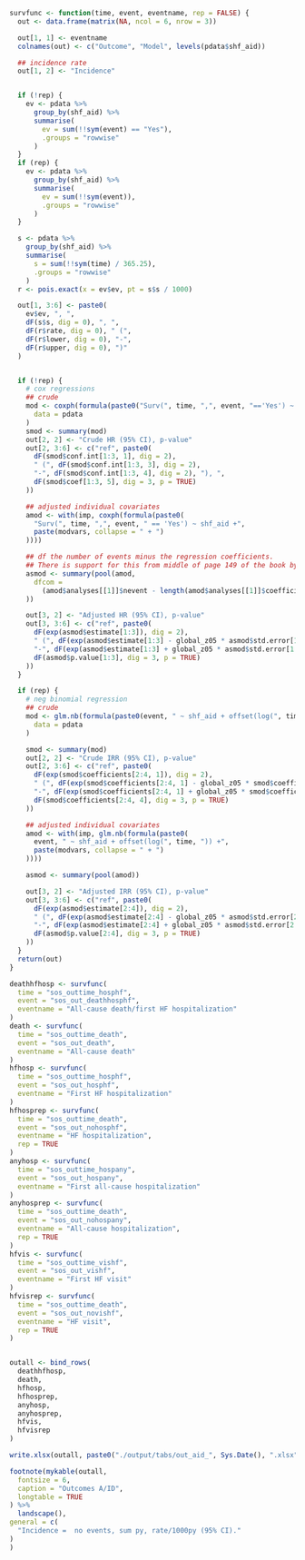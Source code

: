 ```r
survfunc <- function(time, event, eventname, rep = FALSE) {
  out <- data.frame(matrix(NA, ncol = 6, nrow = 3))

  out[1, 1] <- eventname
  colnames(out) <- c("Outcome", "Model", levels(pdata$shf_aid))

  ## incidence rate
  out[1, 2] <- "Incidence"


  if (!rep) {
    ev <- pdata %>%
      group_by(shf_aid) %>%
      summarise(
        ev = sum(!!sym(event) == "Yes"),
        .groups = "rowwise"
      )
  }
  if (rep) {
    ev <- pdata %>%
      group_by(shf_aid) %>%
      summarise(
        ev = sum(!!sym(event)),
        .groups = "rowwise"
      )
  }

  s <- pdata %>%
    group_by(shf_aid) %>%
    summarise(
      s = sum(!!sym(time) / 365.25),
      .groups = "rowwise"
    )
  r <- pois.exact(x = ev$ev, pt = s$s / 1000)

  out[1, 3:6] <- paste0(
    ev$ev, ", ",
    dF(s$s, dig = 0), ", ",
    dF(r$rate, dig = 0), " (",
    dF(r$lower, dig = 0), "-",
    dF(r$upper, dig = 0), ")"
  )


  if (!rep) {
    # cox regressions
    ## crude
    mod <- coxph(formula(paste0("Surv(", time, ",", event, "=='Yes') ~ shf_aid")),
      data = pdata
    )
    smod <- summary(mod)
    out[2, 2] <- "Crude HR (95% CI), p-value"
    out[2, 3:6] <- c("ref", paste0(
      dF(smod$conf.int[1:3, 1], dig = 2),
      " (", dF(smod$conf.int[1:3, 3], dig = 2),
      "-", dF(smod$conf.int[1:3, 4], dig = 2), "), ",
      dF(smod$coef[1:3, 5], dig = 3, p = TRUE)
    ))

    ## adjusted individual covariates
    amod <- with(imp, coxph(formula(paste0(
      "Surv(", time, ",", event, " == 'Yes') ~ shf_aid +",
      paste(modvars, collapse = " + ")
    ))))

    ## df the number of events minus the regression coefficients.
    ## There is support for this from middle of page 149 of the book by Parmer & Machin (ISBN 0471936405)
    asmod <- summary(pool(amod,
      dfcom =
        (amod$analyses[[1]]$nevent - length(amod$analyses[[1]]$coefficients))
    ))

    out[3, 2] <- "Adjusted HR (95% CI), p-value"
    out[3, 3:6] <- c("ref", paste0(
      dF(exp(asmod$estimate[1:3]), dig = 2),
      " (", dF(exp(asmod$estimate[1:3] - global_z05 * asmod$std.error[1:3]), dig = 2),
      "-", dF(exp(asmod$estimate[1:3] + global_z05 * asmod$std.error[1:3]), dig = 2), "), ",
      dF(asmod$p.value[1:3], dig = 3, p = TRUE)
    ))
  }

  if (rep) {
    # neg binomial regression
    ## crude
    mod <- glm.nb(formula(paste0(event, " ~ shf_aid + offset(log(", time, "))")),
      data = pdata
    )

    smod <- summary(mod)
    out[2, 2] <- "Crude IRR (95% CI), p-value"
    out[2, 3:6] <- c("ref", paste0(
      dF(exp(smod$coefficients[2:4, 1]), dig = 2),
      " (", dF(exp(smod$coefficients[2:4, 1] - global_z05 * smod$coefficients[2:4, 2]), dig = 2),
      "-", dF(exp(smod$coefficients[2:4, 1] + global_z05 * smod$coefficients[2:4, 2]), dig = 2), "), ",
      dF(smod$coefficients[2:4, 4], dig = 3, p = TRUE)
    ))

    ## adjusted individual covariates
    amod <- with(imp, glm.nb(formula(paste0(
      event, " ~ shf_aid + offset(log(", time, ")) +",
      paste(modvars, collapse = " + ")
    ))))

    asmod <- summary(pool(amod))

    out[3, 2] <- "Adjusted IRR (95% CI), p-value"
    out[3, 3:6] <- c("ref", paste0(
      dF(exp(asmod$estimate[2:4]), dig = 2),
      " (", dF(exp(asmod$estimate[2:4] - global_z05 * asmod$std.error[2:4]), dig = 2),
      "-", dF(exp(asmod$estimate[2:4] + global_z05 * asmod$std.error[2:4]), dig = 2), "), ",
      dF(asmod$p.value[2:4], dig = 3, p = TRUE)
    ))
  }
  return(out)
}

deathhfhosp <- survfunc(
  time = "sos_outtime_hosphf",
  event = "sos_out_deathhosphf",
  eventname = "All-cause death/first HF hospitalization"
)
death <- survfunc(
  time = "sos_outtime_death",
  event = "sos_out_death",
  eventname = "All-cause death"
)
hfhosp <- survfunc(
  time = "sos_outtime_hosphf",
  event = "sos_out_hosphf",
  eventname = "First HF hospitalization"
)
hfhosprep <- survfunc(
  time = "sos_outtime_death",
  event = "sos_out_nohosphf",
  eventname = "HF hospitalization",
  rep = TRUE
)
anyhosp <- survfunc(
  time = "sos_outtime_hospany",
  event = "sos_out_hospany",
  eventname = "First all-cause hospitalization"
)
anyhosprep <- survfunc(
  time = "sos_outtime_death",
  event = "sos_out_nohospany",
  eventname = "All-cause hospitalization",
  rep = TRUE
)
hfvis <- survfunc(
  time = "sos_outtime_vishf",
  event = "sos_out_vishf",
  eventname = "First HF visit"
)
hfvisrep <- survfunc(
  time = "sos_outtime_death",
  event = "sos_out_novishf",
  eventname = "HF visit",
  rep = TRUE
)


outall <- bind_rows(
  deathhfhosp,
  death,
  hfhosp,
  hfhosprep,
  anyhosp,
  anyhosprep,
  hfvis,
  hfvisrep
)

write.xlsx(outall, paste0("./output/tabs/out_aid_", Sys.Date(), ".xlsx"), rowNames = FALSE)

footnote(mykable(outall,
  fontsize = 6,
  caption = "Outcomes A/ID",
  longtable = TRUE
) %>%
  landscape(),
general = c(
  "Incidence =  no events, sum py, rate/1000py (95% CI)."
)
)
```
